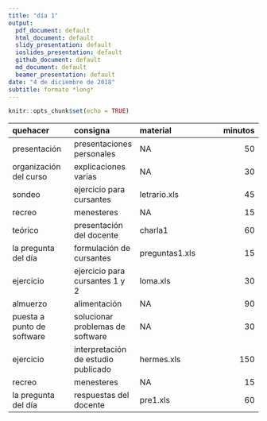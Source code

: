 ```yaml
---
title: "día 1"
output:
  pdf_document: default
  html_document: default
  slidy_presentation: default
  ioslides_presentation: default
  github_document: default
  md_document: default
  beamer_presentation: default
date: "4 de diciembre de 2018"
subtitle: formato *long*
---
```

\pagenumbering{gobble}
\pagenumbering{arabic} 
\setlength{\parskip}{2pt}
```r
knitr::opts_chunk$set(echo = TRUE)
```

**quehacer** | **consigna** | **material** | **minutos**
:------ | :------ | :------ | ------:
presentación | presentaciones personales | NA | 50
organización del curso | explicaciones varias | NA | 30
sondeo | ejercicio para cursantes | letrario.xls | 45
recreo | menesteres | NA | 15
teórico | presentación del docente | charla1 | 60
la pregunta del día | formulación de cursantes | preguntas1.xls | 15
ejercicio | ejercicio para cursantes 1 y 2 | loma.xls | 30
almuerzo | alimentación | NA | 90
puesta a punto de software | solucionar problemas de software | NA | 30
ejercicio | interpretación de estudio publicado | hermes.xls | 150
recreo | menesteres | NA | 15
la pregunta del día | respuestas del docente | pre1.xls | 60


